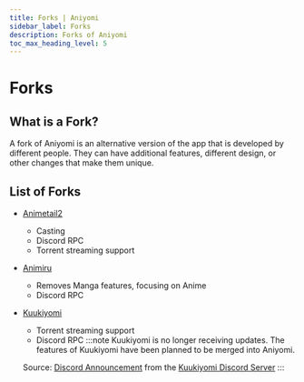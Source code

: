 ```yaml
---
title: Forks | Aniyomi
sidebar_label: Forks
description: Forks of Aniyomi
toc_max_heading_level: 5
---
```


# Forks

## What is a Fork?

A fork of Aniyomi is an alternative version of the app that is developed by different people. 
They can have additional features, different design, or other changes that make them unique.

## List of Forks

- [Animetail2](https://github.com/Dark25/Animetail2)
    - Casting 
    - Discord RPC
    - Torrent streaming support
- [Animiru](https://aniyomi.org/forks/Animiru/)
    - Removes Manga features, focusing on Anime
    - Discord RPC
- [Kuukiyomi](https://aniyomi.org/forks/Kuukiyomi/)
    - Torrent streaming support
    - Discord RPC 
    :::note
    Kuukiyomi is no longer receiving updates. The features of Kuukiyomi have been planned to be merged into Aniyomi.

    Source: [Discord Announcement](https://discord.com/channels/1133390318323126402/1133499421015953510/1259049138952212533) from the [Kuukiyomi Discord Server](https://discord.gg/s82Vu589Ya)
    :::